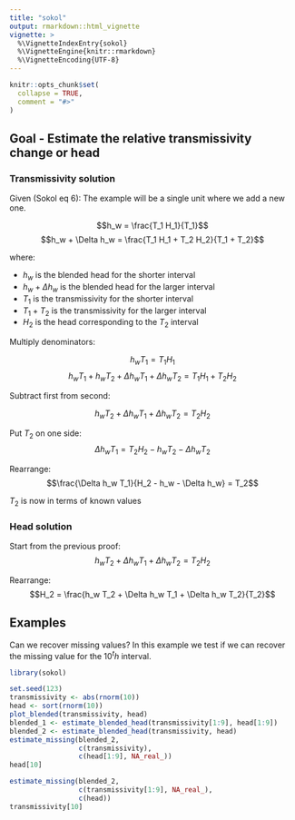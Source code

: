 ```yaml
---
title: "sokol"
output: rmarkdown::html_vignette
vignette: >
  %\VignetteIndexEntry{sokol}
  %\VignetteEngine{knitr::rmarkdown}
  %\VignetteEncoding{UTF-8}
---
```


```r
knitr::opts_chunk$set(
  collapse = TRUE,
  comment = "#>"
)
```



## Goal - Estimate the relative transmissivity change or head


### Transmissivity solution

Given (Sokol eq 6):
The example will be a single unit where we add a new one.

$$h_w = \frac{T_1 H_1}{T_1}$$
$$h_w + \Delta h_w = \frac{T_1 H_1 + T_2 H_2}{T_1 + T_2}$$

where:

- $h_w$ is the blended head for the shorter interval
- $h_w + \Delta h_w$ is the blended head for the larger interval
- $T_1$ is the transmissivity for the shorter interval
- $T_1 + T_2$ is the transmissivity for the larger interval
- $H_2$ is the head corresponding to the $T_2$ interval


Multiply denominators:

$$h_w T_1 = T_1 H_1$$
$$h_w T_1 + h_w T_2 + \Delta h_w T_1 + \Delta h_w T_2 = T_1 H_1 + T_2 H_2$$

Subtract first from second:

$$h_w T_2 + \Delta h_w T_1 + \Delta h_w T_2 = T_2 H_2$$

Put $T_2$ on one side:
$$\Delta h_w T_1 = T_2 H_2 - h_w T_2 - \Delta h_w T_2$$

Rearrange:
$$\frac{\Delta h_w T_1}{H_2 - h_w - \Delta h_w} = T_2$$

$T_2$ is now in terms of known values


### Head solution

Start from the previous proof: 
$$h_w T_2 + \Delta h_w T_1 + \Delta h_w T_2 = T_2 H_2$$

Rearrange:
$$H_2 = \frac{h_w T_2 + \Delta h_w T_1 + \Delta h_w T_2}{T_2}$$



## Examples
Can we recover missing values?  In this example we test if we can recover the missing value for the $10^th$ interval.

```r

library(sokol)

set.seed(123)
transmissivity <- abs(rnorm(10))
head <- sort(rnorm(10))
plot_blended(transmissivity, head)
blended_1 <- estimate_blended_head(transmissivity[1:9], head[1:9])
blended_2 <- estimate_blended_head(transmissivity, head)
estimate_missing(blended_2, 
                 c(transmissivity),
                 c(head[1:9], NA_real_))
head[10]

estimate_missing(blended_2, 
                 c(transmissivity[1:9], NA_real_),
                 c(head))
transmissivity[10]

```
